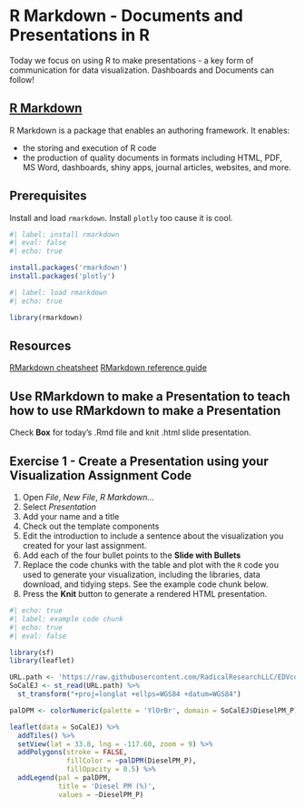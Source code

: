 # R Markdown - Documents and Presentations in R {#sec-presentations}

::: {.callout-note appearance="simple"}
Today we focus on using R to make presentations - a key form of communication for data visualization. Dashboards and Documents can follow!
:::
  
## [R Markdown](https://rmarkdown.rstudio.com/)
  
R Markdown is a package that enables an authoring framework. It enables:
  
* the storing and execution of R code
* the production of quality documents in formats including HTML, PDF, MS Word, dashboards, shiny apps, journal articles, websites, and more.

## Prerequisites

Install and load `rmarkdown`. Install `plotly` too cause it is cool.

```r
#| label: install rmarkdown
#| eval: false
#| echo: true

install.packages('rmarkdown')
install.packages('plotly')

```

```r
#| label: load rmarkdown
#| echo: true

library(rmarkdown)
```

## Resources

[RMarkdown cheatsheet](https://raw.githubusercontent.com/rstudio/cheatsheets/main/rmarkdown-2.0.pdf)
[RMarkdown reference guide](https://www.rstudio.com/wp-content/uploads/2015/03/rmarkdown-reference.pdf)

## Use RMarkdown to make a Presentation to teach how to use RMarkdown to make a Presentation

Check **Box** for today's .Rmd file and knit .html slide presentation.

## Exercise 1 - Create a Presentation using your Visualization Assignment Code

1. Open _File_, _New File_, _R Markdown..._
2. Select _Presentation_
3. Add your name and a title
4. Check out the template components
5. Edit the introduction to include a sentence about the visualization you created for your last assignment.
6. Add each of the four bullet points to the **Slide with Bullets**
7. Replace the code chunks with the table and plot with the `R` code  you used to generate your visualization, including the libraries, data download, and tidying steps. See the example code chunk below.
8. Press the **Knit** button to generate a rendered HTML presentation.

```r
#| echo: true
#| label: example code chunk
#| echo: true
#| eval: false

library(sf)
library(leaflet)

URL.path <- 'https://raw.githubusercontent.com/RadicalResearchLLC/EDVcourse/main/CalEJ4/CalEJ.geoJSON'
SoCalEJ <- st_read(URL.path) %>% 
  st_transform("+proj=longlat +ellps=WGS84 +datum=WGS84")

palDPM <- colorNumeric(palette = 'YlOrBr', domain = SoCalEJ$DieselPM_P)

leaflet(data = SoCalEJ) %>% 
  addTiles() %>% 
  setView(lat = 33.8, lng = -117.60, zoom = 9) %>% 
  addPolygons(stroke = FALSE,
              fillColor = ~palDPM(DieselPM_P),
              fillOpacity = 0.5) %>% 
  addLegend(pal = palDPM, 
            title = 'Diesel PM (%)', 
            values = ~DieselPM_P)
```